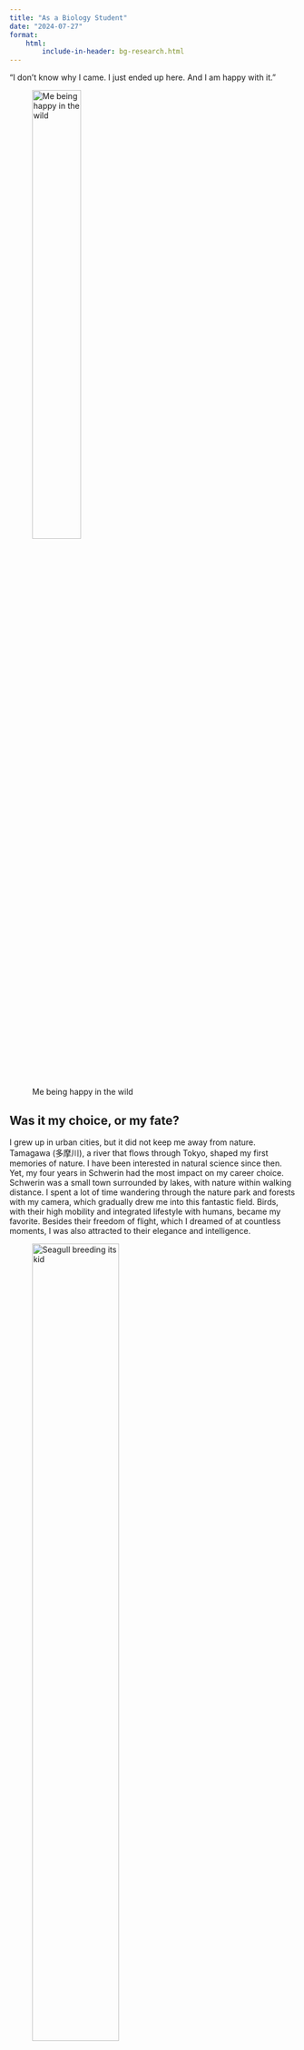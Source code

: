 ```yaml
---
title: "As a Biology Student"
date: "2024-07-27"
format:
    html:
        include-in-header: bg-research.html
---
```


"I don’t know why I came. I just ended up here. And I am happy with it. "

![Me being happy in the wild](/assets/images/hu-happy-in-wild.jpg.jpg){width="45%"}

## Was it my choice, or my fate?

I grew up in urban cities, but it did not keep me away from nature. Tamagawa (多摩川), a river that flows through Tokyo, shaped my first memories of nature. I have been interested in natural science since then. Yet, my four years in Schwerin had the most impact on my career choice. Schwerin was a small town surrounded by lakes, with nature within walking distance. I spent a lot of time wandering through the nature park and forests with my camera, which gradually drew me into this fantastic field. Birds, with their high mobility and integrated lifestyle with humans, became my favorite. Besides their freedom of flight, which I dreamed of at countless moments, I was also attracted to their elegance and intelligence.

![Seagull breeding its kid](../assets/images/seagull.jpg){width=60%}

Another passion of mine lies in the ocean. The magical power of the ocean has attracted me in so many ways, too many to sort through. It feels like a born instinct how the sounds of waves, the blue of the depths, and the twinkling of the water trigger my emotions and actions. 

I love thinking, sometimes even a bit too much. I have lost count of how many times I sat on the rocks, looking at the starlight's reflection in the great lake of Schwerin, thinking about how vastly wide the universe is, and how insanely long time flows. Every time I think about this, I am amazed by the complexity of life, which blooms so brightly and desperately in the eye of Laplace’s demon.

<!-- ![Schweriner Schloss under the stars](../assets/images/schwerin-starlight.jpg){width=60%} -->

All of this, and much more, have ultimately led me on the path of becoming a biologist. 

## University

I started my degree program in 2020 at [Universität Hamburg](https://www.biologie.uni-hamburg.de/en.html) and received my bachelor's degree at 2024. Currently, I am further pursuing my master degree.

Besides the basic modules obligatory for everyone studying biology, I attended various elective courses during my bachelor and master studies. Many of them have already paid off with knowledge and skills later on, and some have meaningfully shaped my current specialization.

### Molecular Biology

Like many others, I thought about how my studies could support my future. The first time I stood at the crossroads, molecular biology, or specifically, biotechnology, seemed the most promising. But as I delved deeper, I noticed my lack of constant passion for the technology. They mean more as techniques and methods to me, not as research itself. I needed something more "biological" to immerse myself in. For the first time, I felt eager to answer questions at the front line of research. The questions which are confusing researchers, but also reveal the beauty of life. At the meantime, I had some new experience outside the lab, which reminded me on my original passion. This has made me decide that I don’t want to commit myself to a career that is totally inside the lab, but to take advantage of my knowledge and skills gained in this field to support my career that combines molecular biology with something else.

### The first HiWi

All I have now, and who I have become, could never have been possible if I hadn't sent that email back in 2022. It was the second time I saw the hiring ad for a student assistant. The professors in our department hire students yearly to assist with bachelor basic courses, particularly *Animal Physiology* in my case. Since these courses are mandatory, the number of attendees is high. In the first normal year after COVID, they faced a shortage of hands. Many others, who might have considered the job, were worried about whether they could be up to it, like I was. But seeing the ad twice?

:::{.mini}
“Well, maybe my German is not good enough, maybe I didn’t have the best grade in that course, but why not give it a try?” 
:::

I took it as a reminder of my fate and the last chance to get on that ride. And this, my friend, changed my life. Or anyway, my life would have to change at some point, but with this decision, I held the opportunity tight in my hand, even if I did not realize it back then.

It turned out the three-week job went very well. I had a good time and learned a lot, even though I was the one teaching others. This experience helped me overcome my anxiety in front of people, taught me the joy of helping others, and provided me with my first network in my career - with my future thesis supervisor, Dr. Kim Rohlfing.

### Bachelor thesis

Kim was a very talkative and passionate person. During the week we led the course together, she told me a lot about the research group she was in, the elective courses they offered, and their research. I must admit, my first choice for the thesis was another group, but eventually, I asked Kim for an opportunity. At that point, I was still planning to build my career path toward molecular technology.

The research group was called “Molecular Evolutionary Biology” and run by Prof. Dr. Susanne Dobler, who taught the fundamental evolution course. I was assigned a fascinating topic about *Wolbachia*, a stunning bacteria in many insects with impressive witchcraft — manipulating the host’s reproduction behavior, and more. The deeper I dived into it, the more amazed I was. Researchers worldwide have dedicated decades to studying this bacteria, and even more are joining, but still, it is shrouded in mysteries, and this excited me.
<!-- ([Learn more about my thesis and Wolbachia.](../research/blogs/bachelor-thesis.qmd)) -->

Eventually, I have come to realize that evolution was exactly what caught me on this path in the first place. I learned about the basic concept of modern evolutionary theory when I was young, and since then, I have always tried to explain things with it. That’s also how I explained the universe to myself and why the universe amazes me every time. And the topic I dived into, not only *Wolbachia* but the research on things we don’t know about countless lives on this planet, i.e. the biodiversity, how it works, how it was shaped, and where it will go, the complexity of life, is exactly the radiant flower that dazzles Laplace’s demon.

The year in the research group was the most precious year I had during the program. I even had the opportunity to attend an academic conference, the DZG (German Zoological Society) annual meeting in Kassel as an undergraduate student. As I wrote in the acknowledgments of my thesis, I can’t express enough gratitude to Kim, my supervisor, who offered the opportunities in the first place; to Susanne, our group leader, for showing me how an honored researcher should be; to Mario Röpcke, a fellow PhD student in the group, and to Dr. Shabnam Mohammadi, for the various help they offered during the year. I will treasure this memory for the rest of my life.

![Me and my poster](../assets/images/hu-poster.jpg){width=60%}

### Going Further

With my passion for evolution clarified, my goal became clear. Evolution does not stand alone; it is nothing more than ecology and genetics in relation to time. With that in mind, I began my master’s program and attended two courses - *Evolutionary Systematics* and *Community Ecology*. The former strengthened my understanding of evolution. As the course ended, I wrote this text in my notes:

::: {.mini}
*This course has given me the tools to see the driving forces behind the universe. I've come to understand that evolution is not just about the historical development of species. Rather, it's like an invisible hand from time itself, shaping our world.*
:::


The other one, *Community Ecology*, finally knitted a network between evolution and ecology for me by showing me how they interact with each other, and clarified how the conservation strategy works. Upon that, it also ‘officially’ connected data science with my career, by teaching us to deal with complex ecological data.

## Data Science - The Parallel

The importance of data science is nowadays no longer a news. I had a slight interest in it since a few years ago, and actually, my fourth preference when applying the university was data science (you can guess my third, it was not related to biology either). Although I am totally happy that I got accepted by B.Sc. biology program at UHH the day after my application, but the interest has remained. The bachelor biology program was reformed after two years after I started, where four semesters of data science course were brought into program to teach students R and be able to utilize digital methods to conduct basic statistical analysis. My program did not have that, we even brought F-table into exam to do some hand-made ANOVA. 

But I got lucky, I chose to start taking elective course earlier than suggested and replaced the basic biostatistics module with *Data Analysis in Ecology (with R)* (what I mean by ‘replace’ was actually skipping the basic module because the attendance was not checked). That was where I learned R and was introduced to the world of reproducible research.

Even if I hadn't taken course back then, I guess I would have still learned R at some point. As our lecturer suggested, I have used R regularly since then, including in my thesis and the *Community Ecology* course. I love the feeling of searching for new results in the sea of data, it's like a magical power that can find peace in a chaotic world. This evoked more interest inside me, such as building this website. Despite all the convenient features provided by Quarto, it still requires a certain level of project management skill to keep everythings clean, tidy, and understandable.

Earlier this year, I had some time without university courses, I used it to attend courses on *Coursera*, where many universities offer various courses. I introduced myself to bioinformatics, from simple motif finding to genome assembly, further to sequence comparison and ultimately to big data, in hope that I will use this knowledge in my future career (I’m sure I will).

## The Aim

After mentioning all the topic I’m up to, I hope you have received a broad overview of what I did and what I am doing. But I must admit, as I am still pursuing my master degree, I’m still not completely sure of the exact specific topic I will push toward, It will more probably be a spontaneous decision based on availability of different opportunities, but I certainly have some personal interest, such as the marine mammals, crustacean, sea birds, reptiles, *Wolbachia* of course (but less in insects themselves tho), some Crsutaceans (e.g. Rhizocephala is a very stunning group in view of evolution, also in physiology, developmental biology, and morphology, they are just too unique). 

Beside all I mentioned, I also learn new things from other branches out of general interest, such as other courses I attended: molecular parasitology, molecular immunology, biodiversity of marine deep-sea habitats, biodiversity of fungi, etc. I am encouraged by a concept to do this:

:::{.mini}
“T-shaped people", those with a depth of knowledge in at least one discipline and a breadth of knowledge about innovation and entrepreneurship that allows them to work effectively with professionals on other disciplines to bring their ideas to life.”

― Tina Seelig, *What I Wish I Knew When I Was 20*
:::

Interdisciplinarity has become an important aspect of research nowadays, especially in such complex subject like biology, I am extremely certain that I will work with people from other disciplines, and my goal is to contribute to research, particularly in species evolution, in view of its interaction with the environment and the humans, especially in terms of conservation, in an interdisciplinary way. 

## CV

I want to thank you all for reading this far. I hope my words give you a better idea of who I am, but there are also some points I did not mention. For more information, you can find my CV [here](/biology-research/CV_Zhehao_Hu.pdf).

I will be very happy if you find my story and my future vision align with your interest. If so, please don’t hesitate to reach out! Also please check the posts I wrote, I appreciate any advices and comments!